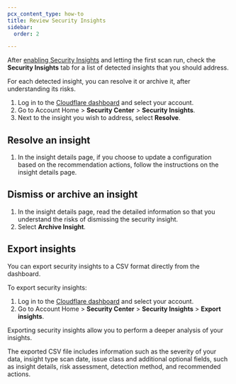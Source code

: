 ```yaml
---
pcx_content_type: how-to
title: Review Security Insights
sidebar:
  order: 2

---
```


After [enabling Security Insights](/security-center/get-started/) and letting the first scan run, check the **Security Insights** tab for a list of detected insights that you should address.

For each detected insight, you can resolve it or archive it, after understanding its risks.

1. Log in to the [Cloudflare dashboard](https://dash.cloudflare.com) and select your account.
2. Go to Account Home > **Security Center** > **Security Insights**.
3. Next to the insight you wish to address, select **Resolve**.

## Resolve an insight

1. In the insight details page, if you choose to update a configuration based on the recommendation actions, follow the instructions on the insight details page.

## Dismiss or archive an insight

1. In the insight details page, read the detailed information so that you understand the risks of dismissing the security insight.
2. Select **Archive Insight**.

## Export insights

You can export security insights to a CSV format directly from the dashboard.

To export security insights:

1. Log in to the [Cloudflare dashboard](https://dash.cloudflare.com) and select your account.
2. Go to Account Home > **Security Center** > **Security Insights** > **Export insights**.

Exporting security insights allow you to perform a deeper analysis of your insights. 

The exported CSV file includes information such as the severity of your data, insight type scan date, issue class and additional optional fields, such as insight details, risk assessment, detection method, and recommended actions.

